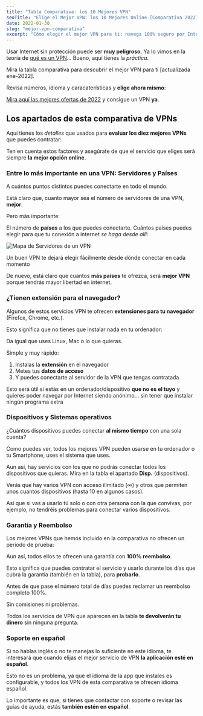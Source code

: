 ```yaml
---
title: "Tabla Comparativa: los 10 Mejores VPN"
seoTitle: "Elige el Mejor VPN: los 10 Mejores Online [Comparativa 2022]"
date: 2022-01-30
slug: "mejor-vpn-comparativa"
excerpt: "Cómo elegir el mejor VPN para ti: navega 100% seguro por Internet, al mejor precio y con un servicio óptimo [actualizado ene-2022]"
---
```



Usar Internet sin protección puede ser **muy peligroso**. Ya lo vimos en la teoría de [qué es un VPN](/guias/que-es-vpn/)... Bueno, aquí tienes la _práctica_.

Mira la tabla comparativa para descubrir el mejor VPN para ti [actualizada ene-2022].

Revisa números, idioma y caracaterísticas y **elige ahora mismo**:

<Comparativa />

[Mira aquí las mejores ofertas de 2022](/guias/ofertas-vpn-2022/) y consigue un VPN **ya**.

## Los apartados de esta comparativa de VPNs

Aquí tienes los _detalles_ que usados para **evaluar los diez mejores VPNs** que puedes contratar:

Ten en cuenta estos factores y asegúrate de que el servicio que eliges será siempre **la mejor opción online**.

### Entre lo más importante en una VPN: Servidores y Países

A cuántos puntos distintos puedes conectarte en todo el mundo.

Está claro que, cuanto mayor sea el número de servidores de una VPN, **mejor**.

Pero más importante:

El número de **países** a los que puedes conectarte. Cuántos países puedes elegir para que tu conexión a internet _se haga desde allí_:

![Mapa de Servidores de un VPN](_mejores1.jpg)

Un buen VPN te dejará elegir fácilmente desde dónde conectar en cada momento

De nuevo, está claro que cuantos **más países** te ofrezca, será **mejor VPN** porque tendrás mayor libertad en internet.

### ¿Tienen extensión para el navegador?

Algunos de estos servicios VPN te ofrecen **extensiones para tu navegador** (Firefox, Chrome, etc.).

Esto significa que no tienes que instalar nada en tu ordenador:

Da igual que uses Linux, Mac o lo que quieras.

Simple y muy rápido:

1. Instalas la **extensión** en el navegador
2. Metes tus **datos de acceso**
3. Y puedes conectarte al servidor de la VPN que tengas contratada

Esto será útil si estás en un ordenador/dispositivo **que no es el tuyo** y quieres poder navegar por Internet siendo anónimo... sin tener que instalar ningún programa extra

### Dispositivos y Sistemas operativos

¿Cuántos dispositivos puedes conectar **al mismo tiempo** con una sola cuenta?

Como puedes ver, todos los mejores VPN pueden usarse en tu ordenador o tu Smartphone, uses el sistema que uses.

Aun así, hay servicios con los que no podrás conectar todos los dispositivos que quieras. Mira en la tabla el apartado **Disp.** (dispositivos).

Verás que hay varios VPN con acceso ilimitado (∞) y otros que permiten unos cuantos dispositivos (hasta 10 en algunos casos).

Así que si vas a usarlo tú solo o con otra persona con la que convivas, por ejemplo, no tendréis problemas para conectar varios dispositivos.

### Garantía y Reembolso

Los mejores VPNs que hemos incluido en la comparativa no ofrecen un periodo de prueba:

Aun así, todos ellos te ofrecen una garantía con **100% reembolso**.

Esto significa que puedes contratar el servicio y usarlo durante los días que cubra la garantía (también en la tabla), para **probarlo**.

Antes de que pase el número total de días puedes reclamar un reembolso completo 100%.

Sin comisiones ni problemas.

Todos los servicios de VPN que aparecen en la tabla **te devolverán tu dinero** sin ninguna pregunta.

### Soporte en español

Si no hablas inglés o no te manejas lo suficiente en este idioma, te interesará que cuando elijas el mejor servicio de VPN **la aplicación esté en español**.

Esto no es un problema, ya que el idioma de la app que instales es configurable, y todos los VPN de esta comparativa te ofrecen idioma español.

Lo importante es que, si tienes que contactar con soporte o revisar las guías de ayuda, estás **también estén en español**.
